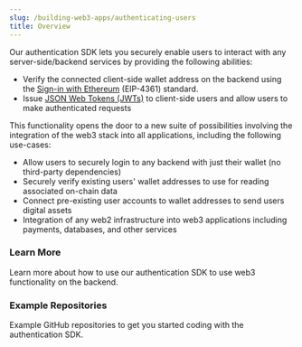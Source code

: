 ```yaml
---
slug: /building-web3-apps/authenticating-users
title: Overview
---
```



Our authentication SDK lets you securely enable users to interact with any server-side/backend services by providing the following abilities:

- Verify the connected client-side wallet address on the backend using the [Sign-in with Ethereum](https://eips.ethereum.org/EIPS/eip-4361) (EIP-4361) standard.
- Issue [JSON Web Tokens (JWTs)](https://jwt.io) to client-side users and allow users to make authenticated requests

This functionality opens the door to a new suite of possibilities involving the integration of the web3 stack into all applications, including the following use-cases:

- Allow users to securely login to any backend with just their wallet (no third-party dependencies)
- Securely verify existing users' wallet addresses to use for reading associated on-chain data
- Connect pre-existing user accounts to wallet addresses to send users digital assets
- Integration of any web2 infrastructure into web3 applications including payments, databases, and other services

### Learn More

Learn more about how to use our authentication SDK to use web3 functionality on the backend.

<div className="row">

<div className="col col--6" style={{ marginTop: 8 }}>
  <QuickstartCard
    name="Quickstart"
    link="/building-web3-apps/authenticating-users/quickstart"
    description="Learn by example by building a simple web app with wallet authentication."
  />
</div>

<div className="col col--6" style={{ marginTop: 8 }}>
  <QuickstartCard
    name="Server-side User Verification"
    link="/building-web3-apps/authenticating-users/server-side-user-verification"
    description="Learn how to verify the connected wallet on your backend"
    image="/assets/icons/drop.png"
  />
</div>

<div className="col col--6" style={{ marginTop: 8 }}>
  <QuickstartCard
    name="Wallet Authentication"
    link="/building-web3-apps/authenticating-users/wallet-authentication"
    description="Learn how to authenticate users to a backend and enable authenticated requests without a third-party."
    image="/assets/icons/vote.png"
  />
</div>

<div className="col col--6" style={{ marginTop: 8 }}>
  <QuickstartCard
    name="Security & Advanced Usage"
    link="/building-web3-apps/authenticating-users/security-and-advanced-usage"
    description="Learn about security and advanced usage of the authentication SDK"
    image="/assets/icons/split.png"
  />
</div>

</div>

### Example Repositories

Example GitHub repositories to get you started coding with the authentication SDK.

<div className="row" style={{ marginTop: 24 }}>

<div className="col col--6" style={{ marginTop: 8 }}>
  <QuickstartCard
    name="Basic Authentication"
    link="https://github.com/thirdweb-example/sign-in-with-ethereum"
    description="A basic authentication example showing how to setup a client and server with the authentication SDK."
    image="/assets/icons/nft.png"
  />
</div>

<div className="col col--6" style={{ marginTop: 8 }}>
  <QuickstartCard
    name="Thirdweb Stripe"
    link="https://github.com/thirdweb-example/sign-in-with-ethereum"
    description="An example of how to setup Stripe subscriptions with the authentication SDK."
    image="/assets/icons/token.png"
  />
</div>

</div>
